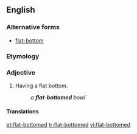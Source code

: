 ==English==

===Alternative forms===
* [[flat-bottom]]

===Etymology===
{{compound|flat|bottomed}}

===Adjective===
{{en-adj|pos=[[flat]]-[[bottomed]]}}

# Having a flat bottom.
#: ''a '''flat-bottomed''' bowl''

====Translations====
{{trans-top|having a flat bottom}}
{{trans-mid}}
{{trans-bottom}}

[[et:flat-bottomed]]
[[tr:flat-bottomed]]
[[vi:flat-bottomed]]